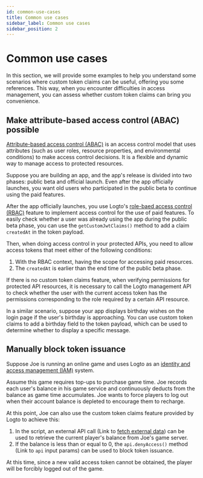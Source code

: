 ```yaml
---
id: common-use-cases
title: Common use cases
sidebar_label: Common use cases
sidebar_position: 2
---
```


# Common use cases

In this section, we will provide some examples to help you understand some scenarios where custom token claims can be useful, offering you some references. This way, when you encounter difficulties in access management, you can assess whether custom token claims can bring you convenience.

## Make attribute-based access control (ABAC) possible

[Attribute-based access control (ABAC)](https://auth.wiki/abac) is an access control model that uses attributes (such as user roles, resource properties, and environmental conditions) to make access control decisions. It is a flexible and dynamic way to manage access to protected resources.

Suppose you are building an app, and the app's release is divided into two phases: public beta and official launch. Even after the app officially launches, you want old users who participated in the public beta to continue using the paid features.

After the app officially launches, you use Logto's [role-baed access control (RBAC)](https://auth.wiki/rbac) feature to implement access control for the use of paid features. To easily check whether a user was already using the app during the public beta phase, you can use the `getCustomJwtClaims()` method to add a claim `createdAt` in the token payload.

Then, when doing access control in your protected APIs, you need to allow access tokens that meet either of the following conditions:

1. With the RBAC context, having the scope for accessing paid resources.
2. The `createdAt` is earlier than the end time of the public beta phase.

If there is no custom token claims feature, when verifying permissions for protected API resources, it is necessary to call the Logto management API to check whether the user with the current access token has the permissions corresponding to the role required by a certain API resource.

In a similar scenario, suppose your app displays birthday wishes on the login page if the user's birthday is approaching. You can use custom token claims to add a birthday field to the token payload, which can be used to determine whether to display a specific message.

## Manually block token issuance

Suppose Joe is running an online game and uses Logto as an [identity and access management (IAM)](https://auth.wiki/iam) system.

Assume this game requires top-ups to purchase game time. Joe records each user's balance in his game service and continuously deducts from the balance as game time accumulates. Joe wants to force players to log out when their account balance is depleted to encourage them to recharge.

At this point, Joe can also use the custom token claims feature provided by Logto to achieve this:

1. In the script, an external API call (Link to [fetch external data](https://www.notion.so/8-1-4-Implement-getCustomJwtClaims-function-13626f6af1dc80afa891c4e6136f5015?pvs=21)) can be used to retrieve the current player's balance from Joe's game server.
2. If the balance is less than or equal to 0, the `api.denyAccess()` method (Link to `api` input params) can be used to block token issuance.

At this time, since a new valid access token cannot be obtained, the player will be forcibly logged out of the game.

